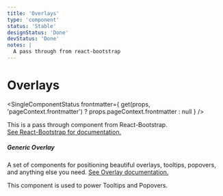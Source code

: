 ```yaml
---
title: 'Overlays'
type: 'component'
status: 'Stable'
designStatus: 'Done'
devStatus: 'Done'
notes: |
  A pass through from react-bootstrap
---
```



# Overlays

<SingleComponentStatus
  frontmatter={
    get(props, 'pageContext.frontmatter') ? props.pageContext.frontmatter : null
  }
/>

<p style={{ fontSize: '1.5em' }}>
  This is a pass through component from React-Bootstrap.<br/>
  <a href="https://react-bootstrap.github.io/components/overlays/" target="_blank">
    See React-Bootstrap for documentation.
  </a>
</p>

##### Generic Overlay

A set of components for positioning beautiful overlays, tooltips, popovers, and anything else you need. [See Overlay documentation.](https://react-bootstrap.github.io/components/overlays/)

This component is used to power Tooltips and Popovers.

